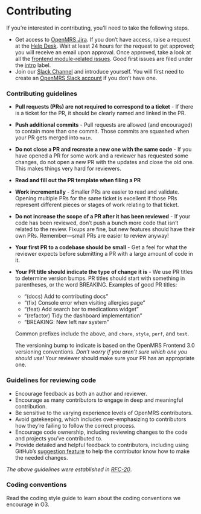 # Contributing

If you’re interested in contributing, you’ll need to take the following steps.

- Get access to [OpenMRS Jira](https://issues.openmrs.org/). If you don’t have access, raise a request at the [Help Desk](https://wiki.openmrs.org/display/~helpdesk). Wait at least 24 hours for the request to get approved; you will receive an email upon approval. Once approved, take a look at all the [frontend module-related issues](https://issues.openmrs.org/projects/MF/issues). Good first issues are filed under the [intro](https://issues.openmrs.org/browse/MF-508?jql=project%20%3D%20MF%20AND%20resolution%20%3D%20Unresolved%20AND%20labels%20%3D%22intro%22%20ORDER%20BY%20priority%20DESC%2C%20updated%20DESC) label.
- Join our [Slack Channel](https://openmrs.slack.com/archives/CHP5QAE5R) and introduce yourself. You will first need to create an [OpenMRS Slack account](https://slack.openmrs.org/) if you don’t have one.

### Contributing guidelines

- **Pull requests (PRs) are not required to correspond to a ticket** - If there is a ticket for the PR, it should be clearly named and linked in the PR.
- **Push additional commits** - Pull requests are allowed (and encouraged) to contain more than one commit. Those commits are squashed when your PR gets merged into `main`.
- **Do not close a PR and recreate a new one with the same code** - If you have opened a PR for some work and a reviewer has requested some changes, do not open a new PR with the updates and close the old one. This makes things very hard for reviewers.
- **Read and fill out the PR template when filing a PR**
- **Work incrementally** - Smaller PRs are easier to read and validate. Opening multiple PRs for the same ticket is excellent if those PRs represent different pieces or stages of work relating to that ticket.
- **Do not increase the scope of a PR after it has been reviewed** - If your code has been reviewed, don’t push a bunch more code that isn’t related to the review. Fixups are fine, but new features should have their own PRs. Remember—small PRs are easier to review anyway!
- **Your first PR to a codebase should be small** - Get a feel for what the reviewer expects before submitting a PR with a large amount of code in it.
- **Your PR title should indicate the type of change it is** - We use PR titles to determine version bumps. PR titles should start with something in parentheses, or the word BREAKING. Examples of good PR titles:

  - “(docs) Add to contributing docs”
  - “(fix) Console error when visiting allergies page”
  - “(feat) Add search bar to medications widget”
  - “(refactor) Tidy the dashboard implementation”
  - “BREAKING: New left nav system”

  Common prefixes include the above, and `chore`, `style`, `perf`, and `test`.

  The versioning bump to indicate is based on the OpenMRS Frontend 3.0 versioning conventions. _Don’t worry if you aren’t sure which one you should use!_ Your reviewer should make sure your PR has an appropriate one.

### Guidelines for reviewing code

- Encourage feedback as both an author and reviewer.
- Encourage as many contributors to engage in deep and meaningful contribution.
- Be sensitive to the varying experience levels of OpenMRS contributors.
- Avoid gatekeeping, which includes over-emphasizing to contributors how they’re failing to follow the correct process.
- Encourage code ownership, including reviewing changes to the code and projects you’ve contributed to.
- Provide detailed and helpful feedback to contributors, including using GitHub’s [suggestion feature](https://docs.github.com/en/pull-requests/collaborating-with-pull-requests/reviewing-changes-in-pull-requests/incorporating-feedback-in-your-pull-request) to help the contributor know how to make the needed changes.

_The above guidelines were established in [RFC-20](https://github.com/openmrs/openmrs-rfc-frontend/blob/master/text/0020-contributing-guidelines.md)_.

### Coding conventions

Read the coding style guide to learn about the coding conventions we encourage in O3.
